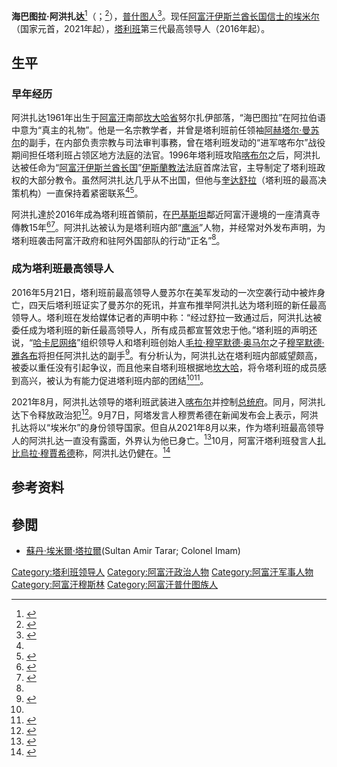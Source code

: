{{Infobox officeholder
|honorific-prefix = '''[[毛拉韦|毛拉韦]]'''
|name          = 海巴图拉·阿洪扎达<br />{{lang|ps|هبت الله اخونزاده}}
|image         =<!-- 檔案不存在 Hibatullah Akhundzada.jpg ，可從英文維基百科取得 -->
|caption       =

|office1        ={{flagdeco|Afghanistan|Taliban}} [[塔利班|塔利班]]最高领导人
|term_start1    =  2016年5月25日
|term_end1      =  
|predecessor1   = [[阿赫塔尔·曼苏尔|阿赫塔尔·曼苏尔]]
|office2= {{flagicon|Afghanistan|Taliban}} [[阿富汗伊斯兰酋长国|阿富汗伊斯兰酋长国]]信士的埃米尔
|termstart2=2021年9月7日
|premier2=[[穆罕默德·哈桑·阿洪德|穆罕默德·哈桑·阿洪德]]
|predecessor2=职务设立
|birth_date    = {{birth year and age|1961}}
|birth_place   = {{flagicon image|Flag of Afghanistan 1930.svg}} [[阿富汗王國|阿富汗王國]][[坎大哈省|坎大哈省]]
|death_date    = 
|death_place   = 
|nationality = {{flag|Islamic Emirate of Afghanistan}}
|party         = {{flagicon image|Flag of Taliban.svg}} [[塔利班|塔利班]]
|alma_mater    = 
|religion      = [[伊斯兰教|伊斯兰教]][[逊尼派|逊尼派]]
|allegiance    = [[File:Flag_of_the_Taliban.svg|边框]] [[塔利班|塔利班]]<br />[[File:Flag_of_Jihad.svg|边框]] [[聖戰者#阿富汗|阿富汗圣战者]]<br />[[File:Flag_of_Jihad.svg|边框]] 阿富汗伊斯兰和民族革命运动
|serviceyears  = 1995年至今
|rank          = '''最高统帅'''
|battles       = [[阿富汗内战_(1992年－1996年)|阿富汗内战 (1992年-1996年)]]<br />[[阿富汗戰爭_(2001年)|阿富汗戰爭 (2001年)]]<br>[[阿富汗战争_(2015年)|阿富汗战争 (2015年)]]<br>[[2021年塔利班攻勢|2021年塔利班攻勢]]
|居住地= {{flagicon|Afghanistan|Taliban}} [[阿富汗伊斯兰酋长国|阿富汗伊斯兰酋长国]]}}
'''海巴图拉·阿洪扎达'''<ref>{{Cite web|url=http://m.cankaoxiaoxi.com/ym/20210831/2452674.shtml|title=8月31日译名发布：穆拉维·海巴图拉·阿洪扎达|work=参考消息|date=2021-08-31|access-date=2021-09-09|archive-date=2021-09-09|archive-url=https://web.archive.org/web/20210909014011/http://m.cankaoxiaoxi.com/ym/20210831/2452674.shtml|dead-url=no}}</ref>（{{lang-ps|هبت الله اخونزاده}}；{{bd|1961年|||}}<ref name="bbcen525">{{cite news |url=http://www.bbc.com/news/world-asia-36377008 |title=Profile: New Taliban chief Mawlawi Hibatullah Akhundzada |publisher=[[BBC|BBC]] |accessdate=2016-05-25 |date=2016-05-25 |archiveurl=https://web.archive.org/web/20160525141339/http://www.bbc.com/news/world-asia-36377008 |archivedate=2016-05-25 |deadurl=yes }}</ref>），[[普什图人|普什图人]]<ref name="xhw525">{{cite news |url=http://news.xinhuanet.com/world/2016-05/25/c_129015282.htm |title=“鹰派”人物？阿富汗塔利班选出新首领 |publisher=[[新华网|新华网]] |accessdate=2016-05-25 |date=2016-05-25 |archiveurl=https://web.archive.org/web/20160525094503/http://news.xinhuanet.com/world/2016-05/25/c_129015282.htm |archivedate=2016-05-25 |deadurl=yes }}</ref>。现任[[阿富汗伊斯兰酋长国|阿富汗伊斯兰酋长国]][[信士的埃米尔|信士的埃米尔]]（国家元首，2021年起），[[塔利班|塔利班]]第三代最高领导人（2016年起）。

== 生平 ==
=== 早年经历 ===
阿洪扎达1961年出生于[[阿富汗王国|阿富汗]]南部[[坎大哈省|坎大哈省]]努尔扎伊部落，“海巴图拉”在阿拉伯语中意为“真主的礼物”。他是一名宗教学者，并曾是塔利班前任领袖[[阿赫塔尔·曼苏尔|阿赫塔尔·曼苏尔]]的副手，在内部负责宗教与司法审判事務，曾在塔利班发动的“进军喀布尔”战役期间担任塔利班占领区地方法庭的法官。1996年塔利班攻陷[[喀布尔|喀布尔]]之后，阿洪扎达被任命为“[[阿富汗伊斯兰酋长国|阿富汗伊斯兰酋长国]]”[[伊斯蘭教法|伊斯蘭教法]]法庭首席法官，主导制定了塔利班政权的大部分教令。虽然阿洪扎达几乎从不出国，但他与[[奎达舒拉|奎达舒拉]]（塔利班的最高决策机构）一直保持着紧密联系<ref name="bbcen525"/><ref name="bbczh525">{{cite news |url=http://www.bbc.com/zhongwen/simp/world/2016/05/160525_afghanistan_taliban_leader |title=阿富汗塔利班宣布新接班人 |publisher=BBC |accessdate=2016-05-25 |date=2016-05-25 |archiveurl=https://web.archive.org/web/20160525094819/http://www.bbc.com/zhongwen/simp/world/2016/05/160525_afghanistan_taliban_leader |archivedate=2016-05-25 |deadurl=yes }}</ref>。

阿洪扎達於2016年成為塔利班首領前，在[[巴基斯坦|巴基斯坦]]鄰近阿富汗邊境的{{link-en|庫什拉克|Kuchlak}}一座清真寺傳教15年<ref name=aljazeera20210812>{{cite news |url=https://www.aljazeera.com/news/2021/8/12/who-are-talibans-key-leaders-in-afghanistan |title=Who are Taliban’s key leaders in Afghanistan? |publisher=Al Jazeera |date=2021-08-12 |accessdate=2021-08-12 |archive-date=2021-08-16 |archive-url=https://web.archive.org/web/20210816053103/https://www.aljazeera.com/news/2021/8/12/who-are-talibans-key-leaders-in-afghanistan |dead-url=no }}</ref><ref>{{cite news |url=https://www.thenews.com.pk/tns/detail/599989-taliban-vs-islamic-state |title=Taliban vs Islamic State |date=2020-01-19 |accessdate=2021-08-12 |archive-date=2021-08-12 |archive-url=https://web.archive.org/web/20210812150522/https://www.thenews.com.pk/tns/detail/599989-taliban-vs-islamic-state |dead-url=no }}</ref>。阿洪扎达被认为是塔利班内部“[[鹰派|鹰派]]”人物，并经常对外发布声明，为塔利班袭击阿富汗政府和驻阿外国部队的行动“正名”<ref name="xhw525"/>。

=== 成为塔利班最高领导人 ===
2016年5月21日，塔利班前最高领导人曼苏尔在美军发动的一次空袭行动中被炸身亡，四天后塔利班证实了曼苏尔的死讯，并宣布推举阿洪扎达为塔利班的新任最高领导人。塔利班在发给媒体记者的声明中称：“经过舒拉一致通过后，阿洪扎达被委任成为塔利班的新任最高领导人，所有成员都宣誓效忠于他。”塔利班的声明还说，“[[哈卡尼网络|哈卡尼网络]]”组织领导人{{le|希拉杰丁·哈卡尼|Sirajuddin Haqqani}}和塔利班创始人[[毛拉·穆罕默德·奥马尔|毛拉·穆罕默德·奥马尔]]之子[[穆罕默德·雅各布|穆罕默德·雅各布]]将担任阿洪扎达的副手<ref name="ckxx525">{{cite news |url=http://www.cankaoxiaoxi.com/world/20160525/1171191.shtml |title=塔利班最高领导人死亡副手接班 或继续激进路线 |publisher=[[参考消息|参考消息网]] |accessdate=2016-05-25 |date=2016-05-25 |archiveurl=https://web.archive.org/web/20160525095538/http://www.cankaoxiaoxi.com/world/20160525/1171191.shtml |archivedate=2016-05-25 |deadurl=yes }}</ref>。有分析认为，阿洪扎达在塔利班内部威望颇高，被委以重任没有引起争议，而且他来自塔利班根据地[[坎大哈|坎大哈]]，将令塔利班的成员感到高兴，被认为有能力促进塔利班内部的团结<ref name="bbczh525"/><ref name="aj525">{{cite news |url=http://www.aljazeera.com/news/2016/05/afghan-taliban-haibatullah-akhunzada-leader-160525045301080.html |title=Afghan Taliban: Haibatullah Akhunzada is new leader |publisher=[[半岛电视台|ALJAZEERA]] |accessdate=2016-05-25 |date=2016-05-25 |archiveurl=https://web.archive.org/web/20160525144343/http://www.aljazeera.com/news/2016/05/afghan-taliban-haibatullah-akhunzada-leader-160525045301080.html |archivedate=2016-05-25 |deadurl=yes }}</ref>。

2021年8月，阿洪扎达领导的塔利班武装进入[[喀布尔|喀布尔]]并控制[[阿格_(喀布尔)|总统府]]。同月，阿洪扎达下令释放政治犯<ref>{{cite news |title=塔利班领导人下令释放阿富汗监狱的政治犯 |url=https://sputniknews.cn/politics/202108191034307719/ |accessdate=2021-08-21 |agency=俄罗斯卫星通讯社 |date=2021-08-19 |archive-date=2021-08-21 |archive-url=https://web.archive.org/web/20210821035140/https://sputniknews.cn/politics/202108191034307719/ |dead-url=no }}</ref>。9月7日，阿塔发言人穆贾希德在新闻发布会上表示，阿洪扎达将以“埃米尔”的身份领导国家。但自从2021年8月以来，作为塔利班最高领导人的阿洪扎达一直没有露面，外界认为他已身亡。<ref>{{cite web|url=https://www.theguardian.com/world/2021/sep/14/questions-in-kabul-as-two-top-taliban-leaders-missing-from-public-view|title=Questions in Kabul as two top Taliban leaders 'missing from public view'|first=Emma|last=Graham-Harrison|date=14 September 2021|access-date=14 September 2021|archive-date=2021-11-28|archive-url=https://web.archive.org/web/20211128142533/https://www.theguardian.com/world/2021/sep/14/questions-in-kabul-as-two-top-taliban-leaders-missing-from-public-view|dead-url=no}}</ref>10月，阿富汗塔利班發言人[[扎比烏拉·穆賈希德|扎比烏拉·穆賈希德]]称，阿洪扎达仍健在。<ref>{{cite news |author1=王晶晶 |title=阿富汗塔利班稱阿洪扎達健在 很快亮相 |url=https://www.hk01.com/%E5%8D%B3%E6%99%82%E5%9C%8B%E9%9A%9B/691976/%E9%98%BF%E5%AF%8C%E6%B1%97%E5%A1%94%E5%88%A9%E7%8F%AD%E7%A8%B1%E9%98%BF%E6%B4%AA%E6%89%8E%E9%81%94%E5%81%A5%E5%9C%A8-%E5%BE%88%E5%BF%AB%E4%BA%AE%E7%9B%B8 |accessdate=2021-10-26 |website=香港01 |date=2021-10-22 |language=zh-HK |archive-date=2021-10-26 |archive-url=https://web.archive.org/web/20211026071649/https://www.hk01.com/%E5%8D%B3%E6%99%82%E5%9C%8B%E9%9A%9B/691976/%E9%98%BF%E5%AF%8C%E6%B1%97%E5%A1%94%E5%88%A9%E7%8F%AD%E7%A8%B1%E9%98%BF%E6%B4%AA%E6%89%8E%E9%81%94%E5%81%A5%E5%9C%A8-%E5%BE%88%E5%BF%AB%E4%BA%AE%E7%9B%B8 |dead-url=no }}</ref>

== 参考资料 ==
{{reflist|2}}

== 參閲 ==
* [[蘇丹·埃米爾·塔拉爾|蘇丹·埃米爾·塔拉爾]](Sultan Amir Tarar; Colonel Imam)

{{commonscat|Hibatullah Akhundzada}}

{{s-start}}
{{s-off}}
{{s-before|[[阿赫塔尔·曼苏尔|阿赫塔尔·曼苏尔]]}}
{{s-ttl|title=阿富汗[[塔利班|塔利班]]最高领导人|years=2016年－}}
{{s-inc}}
{{s-end}}
{{阿富汗國家元首}}
{{塔利班}}
{{Authority control}}

{{DEFAULTSORT:Akhundzada, Hibatullah}}
[[Category:塔利班领导人|Category:塔利班领导人]]
[[Category:阿富汗政治人物|Category:阿富汗政治人物]]
[[Category:阿富汗军事人物|Category:阿富汗军事人物]]
[[Category:阿富汗穆斯林|Category:阿富汗穆斯林]]
[[Category:阿富汗普什图族人|Category:阿富汗普什图族人]]
